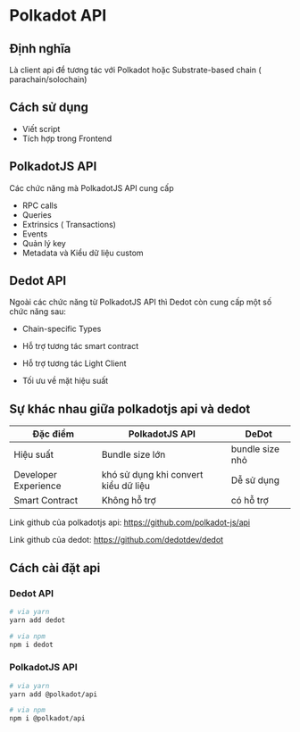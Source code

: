 # Polkadot API

## Định nghĩa 
Là client api để tương tác với Polkadot hoặc Substrate-based chain ( parachain/solochain) 

## Cách sử dụng 
+ Viết script
+ Tích hợp trong Frontend 


## PolkadotJS API

Các chức năng mà PolkadotJS API cung cấp
+ RPC calls 
+ Queries
+ Extrinsics ( Transactions)
+ Events
+ Quản lý key
+ Metadata và Kiểu dữ liệu custom 


## Dedot API

Ngoài các chức năng từ PolkadotJS API thì Dedot còn cung cấp một số chức năng sau:

+ Chain-specific Types 

+ Hỗ trợ tương tác smart contract

+ Hỗ trợ tương tác Light Client 

+ Tối ưu về mặt hiệu suất 




## Sự khác nhau giữa polkadotjs api và dedot 


| Đặc điểm | PolkadotJS API | DeDot 
| --- | --- | ---|
| Hiệu suất | Bundle size lớn  | bundle size nhỏ |
| Developer Experience | khó sử dụng khi convert kiểu dữ liệu| Dễ sử dụng |
| Smart Contract | Không hỗ trợ   | có hỗ trợ |


Link github của polkadotjs api: https://github.com/polkadot-js/api

Link github của dedot: https://github.com/dedotdev/dedot



## Cách cài đặt api 

### Dedot API

```bash
# via yarn
yarn add dedot

# via npm
npm i dedot
```

### PolkadotJS API 
```bash
# via yarn
yarn add @polkadot/api

# via npm
npm i @polkadot/api

```



